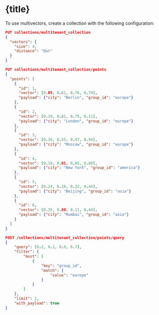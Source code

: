 
# {title}

To use multivectors, create a collection with the following configuration:

```json withRunButton=true
PUT collections/multitenant_collection
{
  "vectors": {
    "size": 4,
    "distance": "Dot"
  }
}
```

```json withRunButton=true
PUT collections/multitenant_collection/points
{
  "points": [
    {
      "id": 1,
      "vector": [0.05, 0.61, 0.76, 0.74],
      "payload": {"city": "Berlin", "group_id": "europe"}
    },
    {
      "id": 2,
      "vector": [0.19, 0.81, 0.75, 0.11],
      "payload": {"city": "London", "group_id": "europe"}
    },
    {
      "id": 3,
      "vector": [0.36, 0.55, 0.47, 0.94],
      "payload": {"city": "Moscow", "group_id": "europe"}
    },
    {
      "id": 4,
      "vector": [0.18, 0.01, 0.85, 0.80],
      "payload": {"city": "New York", "group_id": "america"}
    },
    {
      "id": 5,
      "vector": [0.24, 0.18, 0.22, 0.44],
      "payload": {"city": "Beijing", "group_id": "asia"}
    },
    {
      "id": 6,
      "vector": [0.35, 0.08, 0.11, 0.44],
      "payload": {"city": "Mumbai", "group_id": "asia"}
    }
  ]
}
```

```json withRunButton=true
POST /collections/multitenant_collection/points/query
{
    "query": [0.2, 0.1, 0.9, 0.7],
    "filter": {
        "must": [
            {
                "key": "group_id",
                "match": {
                    "value": "europe"
                }
            }
        ]
    },
    "limit": 2,
    "with_payload": true
}
```


